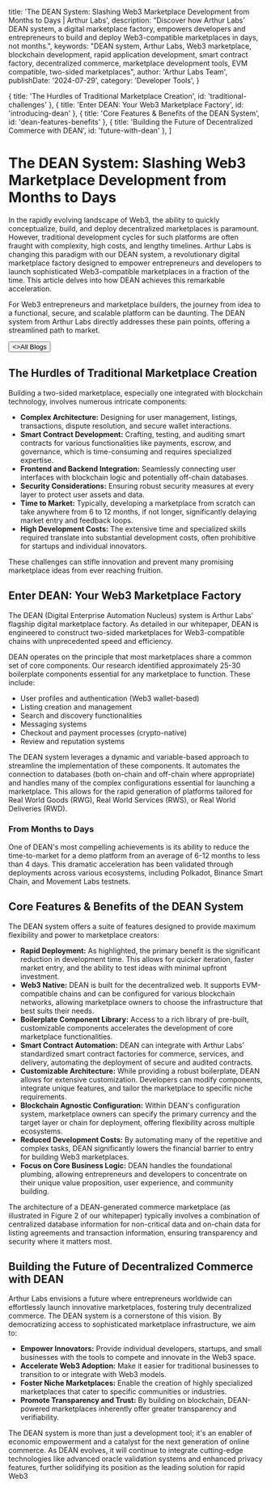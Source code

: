 
  title: 'The DEAN System: Slashing Web3 Marketplace Development from Months to Days | Arthur Labs',
  description: "Discover how Arthur Labs' DEAN system, a digital marketplace factory, empowers developers and entrepreneurs to build and deploy Web3-compatible marketplaces in days, not months.",
  keywords: "DEAN system, Arthur Labs, Web3 marketplace, blockchain development, rapid application development, smart contract factory, decentralized commerce, marketplace development tools, EVM compatible, two-sided marketplaces",
  author: 'Arthur Labs Team',
  publishDate: '2024-07-29',
  category: 'Developer Tools',
}

  { title: 'The Hurdles of Traditional Marketplace Creation', id: 'traditional-challenges' },
  { title: 'Enter DEAN: Your Web3 Marketplace Factory', id: 'introducing-dean' },
  { title: 'Core Features & Benefits of the DEAN System', id: 'dean-features-benefits' },
  { title: 'Building the Future of Decentralized Commerce with DEAN', id: 'future-with-dean' },
]

<HeroPattern />

# The DEAN System: Slashing Web3 Marketplace Development from Months to Days

In the rapidly evolving landscape of Web3, the ability to quickly conceptualize, build, and deploy decentralized marketplaces is paramount. However, traditional development cycles for such platforms are often fraught with complexity, high costs, and lengthy timelines. Arthur Labs is changing this paradigm with our DEAN system, a revolutionary digital marketplace factory designed to empower entrepreneurs and developers to launch sophisticated Web3-compatible marketplaces in a fraction of the time. This article delves into how DEAN achieves this remarkable acceleration.

<p className="text-lg text-gray-700 dark:text-gray-300 mt-4 mb-8 leading-relaxed">
  For Web3 entrepreneurs and marketplace builders, the journey from idea to a functional, secure, and scalable platform can be daunting. The DEAN system from Arthur Labs directly addresses these pain points, offering a streamlined path to market.
</p>

<div className="not-prose mt-6 mb-16 flex gap-3">
  <Button href="/blogs" arrow="left">
    <>All Blogs</>
  </Button>
</div>

<h2 id="traditional-challenges">The Hurdles of Traditional Marketplace Creation</h2>

Building a two-sided marketplace, especially one integrated with blockchain technology, involves numerous intricate components:
*   **Complex Architecture:** Designing for user management, listings, transactions, dispute resolution, and secure wallet interactions.
*   **Smart Contract Development:** Crafting, testing, and auditing smart contracts for various functionalities like payments, escrow, and governance, which is time-consuming and requires specialized expertise.
*   **Frontend and Backend Integration:** Seamlessly connecting user interfaces with blockchain logic and potentially off-chain databases.
*   **Security Considerations:** Ensuring robust security measures at every layer to protect user assets and data.
*   **Time to Market:** Typically, developing a marketplace from scratch can take anywhere from 6 to 12 months, if not longer, significantly delaying market entry and feedback loops.
*   **High Development Costs:** The extensive time and specialized skills required translate into substantial development costs, often prohibitive for startups and individual innovators.

These challenges can stifle innovation and prevent many promising marketplace ideas from ever reaching fruition.

<h2 id="introducing-dean">Enter DEAN: Your Web3 Marketplace Factory</h2>

The DEAN (Digital Enterprise Automation Nucleus) system is Arthur Labs' flagship digital marketplace factory. As detailed in our whitepaper, DEAN is engineered to construct two-sided marketplaces for Web3-compatible chains with unprecedented speed and efficiency.

DEAN operates on the principle that most marketplaces share a common set of core components. Our research identified approximately 25-30 boilerplate components essential for any marketplace to function. These include:
*   User profiles and authentication (Web3 wallet-based)
*   Listing creation and management
*   Search and discovery functionalities
*   Messaging systems
*   Checkout and payment processes (crypto-native)
*   Review and reputation systems

The DEAN system leverages a dynamic and variable-based approach to streamline the implementation of these components. It automates the connection to databases (both on-chain and off-chain where appropriate) and handles many of the complex configurations essential for launching a marketplace. This allows for the rapid generation of platforms tailored for Real World Goods (RWG), Real World Services (RWS), or Real World Deliveries (RWD).

<div className="my-8 p-6 bg-blue-50 dark:bg-slate-800 rounded-lg shadow">
  <h3 className="text-xl font-semibold text-blue-700 dark:text-blue-300 mb-2">From Months to Days</h3>
  <p className="text-gray-700 dark:text-gray-300">
    One of DEAN's most compelling achievements is its ability to reduce the time-to-market for a demo platform from an average of 6-12 months to less than 4 days. This dramatic acceleration has been validated through deployments across various ecosystems, including Polkadot, Binance Smart Chain, and Movement Labs testnets.
  </p>
</div>

<h2 id="dean-features-benefits">Core Features & Benefits of the DEAN System</h2>

The DEAN system offers a suite of features designed to provide maximum flexibility and power to marketplace creators:

*   **Rapid Deployment:** As highlighted, the primary benefit is the significant reduction in development time. This allows for quicker iteration, faster market entry, and the ability to test ideas with minimal upfront investment.
*   **Web3 Native:** DEAN is built for the decentralized web. It supports EVM-compatible chains and can be configured for various blockchain networks, allowing marketplace owners to choose the infrastructure that best suits their needs.
*   **Boilerplate Component Library:** Access to a rich library of pre-built, customizable components accelerates the development of core marketplace functionalities.
*   **Smart Contract Automation:** DEAN can integrate with Arthur Labs' standardized smart contract factories for commerce, services, and delivery, automating the deployment of secure and audited contracts.
*   **Customizable Architecture:** While providing a robust boilerplate, DEAN allows for extensive customization. Developers can modify components, integrate unique features, and tailor the marketplace to specific niche requirements.
*   **Blockchain Agnostic Configuration:** Within DEAN's configuration system, marketplace owners can specify the primary currency and the target layer or chain for deployment, offering flexibility across multiple ecosystems.
*   **Reduced Development Costs:** By automating many of the repetitive and complex tasks, DEAN significantly lowers the financial barrier to entry for building Web3 marketplaces.
*   **Focus on Core Business Logic:** DEAN handles the foundational plumbing, allowing entrepreneurs and developers to concentrate on their unique value proposition, user experience, and community building.

The architecture of a DEAN-generated commerce marketplace (as illustrated in Figure 2 of our whitepaper) typically involves a combination of centralized database information for non-critical data and on-chain data for listing agreements and transaction information, ensuring transparency and security where it matters most.

<h2 id="future-with-dean">Building the Future of Decentralized Commerce with DEAN</h2>

Arthur Labs envisions a future where entrepreneurs worldwide can effortlessly launch innovative marketplaces, fostering truly decentralized commerce. The DEAN system is a cornerstone of this vision. By democratizing access to sophisticated marketplace infrastructure, we aim to:

*   **Empower Innovators:** Provide individual developers, startups, and small businesses with the tools to compete and innovate in the Web3 space.
*   **Accelerate Web3 Adoption:** Make it easier for traditional businesses to transition to or integrate with Web3 models.
*   **Foster Niche Marketplaces:** Enable the creation of highly specialized marketplaces that cater to specific communities or industries.
*   **Promote Transparency and Trust:** By building on blockchain, DEAN-powered marketplaces inherently offer greater transparency and verifiability.

The DEAN system is more than just a development tool; it's an enabler of economic empowerment and a catalyst for the next generation of online commerce. As DEAN evolves, it will continue to integrate cutting-edge technologies like advanced oracle validation systems and enhanced privacy features, further solidifying its position as the leading solution for rapid Web3

<div className="mt-16"><Socials /></div>